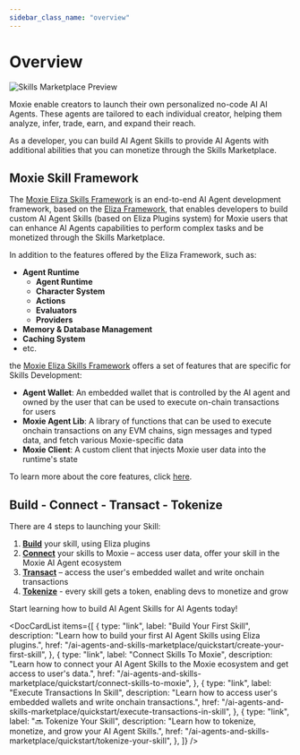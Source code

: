 ```yaml
---
sidebar_class_name: "overview"
---
```



# Overview

![Skills Marketplace Preview](/img/skills-marketplace.png)

Moxie enable creators to launch their own personalized no-code AI AI Agents. These agents are tailored to each individual creator, helping them analyze, infer, trade, earn, and expand their reach.

As a developer, you can build AI Agent Skills to provide AI Agents with additional abilities that you can monetize through the Skills Marketplace.

## Moxie Skill Framework

The [Moxie Eliza Skills Framework](https://github.com/moxie-protocol/moxie-agent-skills) is an end-to-end AI Agent development framework, based on the [Eliza Framework](https://github.com/eliza-ai/eliza-framework), that enables developers to build custom AI Agent Skills (based on Eliza Plugins system) for Moxie users that can enhance AI Agents capabilities to perform complex tasks and be monetized through the Skills Marketplace.

In addition to the features offered by the Eliza Framework, such as:

- **Agent Runtime**
  - **Agent Runtime**
  - **Character System**
  - **Actions**
  - **Evaluators**
  - **Providers**
- **Memory & Database Management**
- **Caching System**
- etc.

the [Moxie Eliza Skills Framework](https://github.com/moxie-protocol/moxie-agent-skills) offers a set of features that are specific for Skills Development:

- **Agent Wallet**: An embedded wallet that is controlled by the AI agent and owned by the user that can be used to execute on-chain transactions for users
- **Moxie Agent Lib**: A library of functions that can be used to execute onchain transactions on any EVM chains, sign messages and typed data, and fetch various Moxie-specific data
- **Moxie Client**: A custom client that injects Moxie user data into the runtime's state

To learn more about the core features, click [here](/ai-agents-and-skills-marketplace/core-features).

## Build - Connect - Transact - Tokenize

There are 4 steps to launching your Skill:

1. [**Build**](/ai-agents-and-skills-marketplace/quickstart/create-your-first-skill) your skill, using Eliza plugins
2. [**Connect**](/ai-agents-and-skills-marketplace/quickstart/connect-skills-to-moxie) your skills to Moxie – access user data, offer your skill in the Moxie AI Agent ecosystem
3. [**Transact**](/ai-agents-and-skills-marketplace/quickstart/execute-transactions-in-skill) – access the user's embedded wallet and write onchain transactions
4. [**Tokenize**](/ai-agents-and-skills-marketplace/quickstart/tokenize-your-skill) - every skill gets a token, enabling devs to monetize and grow

Start learning how to build AI Agent Skills for AI Agents today!

<DocCardList
  items={[
    {
      type: "link",
      label: "Build Your First Skill",
      description:
        "Learn how to build your first AI Agent Skills using Eliza plugins.",
      href: "/ai-agents-and-skills-marketplace/quickstart/create-your-first-skill",
    },
    {
      type: "link",
      label: "Connect Skills To Moxie",
      description:
        "Learn how to connect your AI Agent Skills to the Moxie ecosystem and get access to user's data.",
      href: "/ai-agents-and-skills-marketplace/quickstart/connect-skills-to-moxie",
    },
    {
      type: "link",
      label: "Execute Transactions In Skill",
      description:
        "Learn how to access user's embedded wallets and write onchain transactions.",
      href: "/ai-agents-and-skills-marketplace/quickstart/execute-transactions-in-skill",
    },
    {
      type: "link",
      label: "🔜 Tokenize Your Skill",
      description:
        "Learn how to tokenize, monetize, and grow your AI Agent Skills.",
      href: "/ai-agents-and-skills-marketplace/quickstart/tokenize-your-skill",
    },
  ]}
/>
